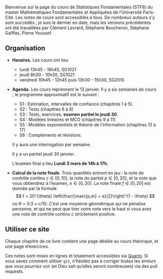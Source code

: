 
Bienvenue sur la page du cours de Statistiques Fondamentales (STF8) du master Mathématiques Fondamentales et Appliquées de l'Université Paris-Cité. Les notes de cours sont accessibles à tous. De nombreux auteurs s'y sont succédés ; je suis le dernier en date, mais les versions précédentes ont été travaillées par Clément Levrard, Stéphane Boucheron, Stéphane Gaïffas, Pierre Youssef. 



## Organisation {.unnumbered}

- **Horaires.** Les cours ont lieu
  - lundi 13h45 - 16h45, SG1021
  - jeudi 8h30 - 10h30, SG1021
  - vendredi 10h45 - 12h45 puis 13h30 - 15h30, SG2015

- **Agenda.** Les cours reprennent le 13 janvier. Il y a six semaines de cours ; le programme approximatif est le suivant : 
  - S1 : Estimation, intervalles de confiance (chapitres 1 à 5). 
  - S2 : Tests (chapitres 6 à 8)
  - S3 : Tests, exercices, **examen partiel le jeudi 30**.
  - S4 : Modèles linéaires et MCO (chapitres 9 à 11).
  - S5 : Modèles exponentiels et théorie de l'information (chapitres 13 à 17)
  - S6 : Compléments et révisions. 
  
  Il y aura une interrogation par semaine.

  Il y a un partiel jeudi 30 janvier. 

  L'examen final a lieu **Lundi 3 mars de 14h à 17h.**



- **Calcul de la note finale**. Trois quantités entrent en jeu : la note de contrôle continu $c \in [0,10]$, la note du partiel $p\in [0,20]$, et la note que vous obtiendrez à l'examen, $e \in [0,20]$. La note finale $f \in [0,20]$ est donnée par la formule 
$$ f = 20^{\theta} \left(\frac{\max\{p,e\} + e}{2}\right)^{1 - \theta} $$
où $\theta = 0.3 \times c/10$. C'est une moyenne géométrique qui ne pénalise personne, et qui ne peut que tirer votre note vers le haut si vous avez une note de contrôle continu $c$ strictement positive. 

## Utiliser ce site

Chaque chapitre de ce livre contient une page dédiée au cours théorique, et une page d'exercices. 

Ces notes sont mises en lignes et totalement accessibles via [Quarto](https://quarto.org). Si vous savez comment utiliser `git`, n'hésitez pas à corriger toutes les erreurs que vous pourriez voir (et Dieu sait qu'elles seront nombreuses) via des pull requests. 


<!--\newcommand{\bx}{\boldsymbol{x}}
\newcommand{\bmu}{\boldsymbol{\mu}}
\newcommand{\bt}{\boldsymbol{\theta}}
\newcommand{\dkl}{\mathrm{d}_{\mathrm{KL}}}
\newcommand{\dtv}{\mathrm{d}_{\mathrm{TV}}}-->


